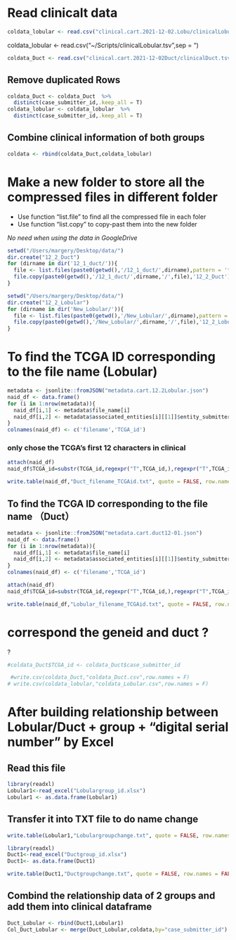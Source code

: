 

# Read clinicalt data 


```r
coldata_lobular <- read.csv("clinical.cart.2021-12-02.Lobu/clinicalLobular.tsv",sep = "\t")
```

coldata_lobular <- read.csv("~/Scripts/clinicalLobular.tsv",sep = "\t")
```r
coldata_Duct <- read.csv("clinical.cart.2021-12-02Duct/clinicalDuct.tsv",sep = "\t")
```


## Remove duplicated Rows

```r
coldata_Duct <- coldata_Duct  %>% 
  distinct(case_submitter_id,.keep_all = T)
coldata_lobular <- coldata_lobular  %>% 
  distinct(case_submitter_id,.keep_all = T)
```

## Combine clinical information of both groups 

```r
coldata <- rbind(coldata_Duct,coldata_lobular)
```






# Make a new folder to store all the compressed files in different folder
- Use function "list.file" to find all the compressed file in each foler
- Use function "list.copy" to copy-past them into the new folder

*No need when using the data in GoogleDrive*
```r
setwd("/Users/margery/Desktop/data/")
dir.create("12_2_Duct")
for (dirname in dir('12_1_duct/')){  
  file <- list.files(paste0(getwd(),'/12_1_duct/',dirname),pattern = '*.counts')  
  file.copy(paste0(getwd(),'/12_1_duct/',dirname,'/',file),'12_2_Duct')  
}
```



```r
setwd("/Users/margery/Desktop/data/")
dir.create("12_2_Lobular")
for (dirname in dir('New_Lobular/')){  
  file <- list.files(paste0(getwd(),'/New_Lobular/',dirname),pattern = '*.counts')  
  file.copy(paste0(getwd(),'/New_Lobular/',dirname,'/',file),'12_2_Lobular')  
}
```


# To find the TCGA ID corresponding to the file name (Lobular)
```r
metadata <- jsonlite::fromJSON("metadata.cart.12.2Lobular.json")
naid_df <- data.frame()
for (i in 1:nrow(metadata)){
  naid_df[i,1] <- metadata$file_name[i]
  naid_df[i,2] <- metadata$associated_entities[i][[1]]$entity_submitter_id
}
colnames(naid_df) <- c('filename','TCGA_id')
```


### only chose the TCGA's first 12 characters in clinical 

```r
attach(naid_df)
naid_df$TCGA_id=substr(TCGA_id,regexpr("T",TCGA_id,),regexpr("T",TCGA_id)+11)  
```


```r
write.table(naid_df,"Duct_filename_TCGAid.txt", quote = FALSE, row.names = FALSE,col.names = F)
```






## To find the TCGA ID corresponding to the file name （Duct）
```r
metadata <- jsonlite::fromJSON("metadata.cart.duct12-01.json")
naid_df <- data.frame()
for (i in 1:nrow(metadata)){
  naid_df[i,1] <- metadata$file_name[i]
  naid_df[i,2] <- metadata$associated_entities[i][[1]]$entity_submitter_id
}
colnames(naid_df) <- c('filename','TCGA_id')
```

```r
attach(naid_df)
naid_df$TCGA_id=substr(TCGA_id,regexpr("T",TCGA_id,),regexpr("T",TCGA_id)+11)  
```


```r
write.table(naid_df,"Lobular_filename_TCGAid.txt", quote = FALSE, row.names = FALSE,col.names = F)


```

# correspond the geneid and duct ?

?

```r
#coldata_Duct$TCGA_id <- coldata_Duct$case_submitter_id
```

```r
 #write.csv(coldata_Duct,"coldata_Duct.csv",row.names = F)
# write.csv(coldata_lobular,"coldata_Lobular.csv",row.names = F)
```


# After building relationship between Lobular/Duct + group + "digital serial number" by Excel

## Read this file

```r
library(readxl)
Lobular1<-read_excel("Lobulargroup_id.xlsx")
Lobular1 <- as.data.frame(Lobular1)
```

## Transfer it into TXT file to do name change 

```r
write.table(Lobular1,"Lobulargroupchange.txt", quote = FALSE, row.names = FALSE,col.names = F)
```

```r

library(readxl)
Duct1<-read_excel("Ductgroup_id.xlsx")
Duct1<- as.data.frame(Duct1)
```

```r
write.table(Duct1,"Ductgroupchange.txt", quote = FALSE, row.names = FALSE,col.names = F)
```

## Combind the relationship data of 2 groups and add them into clinical dataframe

```r
Duct_Lobular <- rbind(Duct1,Lobular1)
Col_Duct_Lobular <- merge(Duct_Lobular,coldata,by="case_submitter_id")
```


